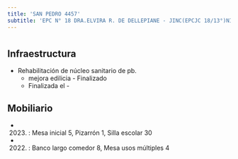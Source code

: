 ```yaml
---
title: 'SAN PEDRO 4457'
subtitle: 'EPC N° 18 DRA.ELVIRA R. DE DELLEPIANE - JINC(EPCJC 18/13°)NIÑOS LATINOAMERICANOS'
---
```


#
## Infraestructura

* Rehabilitación de núcleo sanitario de pb. 
    + mejora edilicia - Finalizado 
    + Finalizada el - 






## Mobiliario

*  (2023) : Mesa inicial 5, Pizarrón 1, Silla escolar 30 

*  (2022) : Banco largo comedor 8, Mesa usos múltiples 4 



